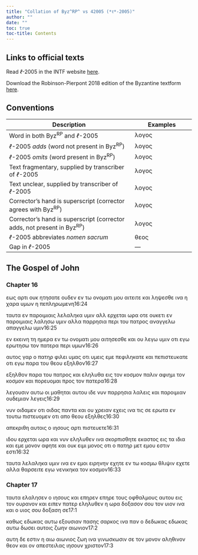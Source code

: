 ```yaml
---
title: "Collation of Byz^RP^ vs 42005 (*ℓ*-2005)"
author: ""
date: ""
toc: true
toc-title: Contents
---
```


::: {.callout-note appearance="minimal" icon="false" collapse="true"}
# Links to official texts

Read *ℓ*-2005 in the INTF website [here](https://ntvmr.uni-muenster.de/manuscript-workspace?docID=42005).

Download the Robinson-Pierpont 2018 edition of the Byzantine textform [here](https://web.archive.org/web/20210413060536/https://byzantinetext.com/wp-content/uploads/2021/03/robinson-pierpont-2018-gnt-edition.pdf).


:::


::: {.callout-note appearance="minimal" icon="false" collapse="true"}
# Conventions

| Description                                                              	| Examples                           	|
|--------------------------------------------------------------------------	|------------------------------------	|
| Word in both Byz^RP^ and *ℓ*-2005                                   	| λογος                              	|
| *ℓ*-2005 *adds* (word not present in Byz^RP^)                       	| [λογος]{.greek-added}            	|
| *ℓ*-2005 *omits* (word present in Byz^RP^)                          	| [λογος]{.greek-omitted}          	|
| Text fragmentary, supplied by transcriber of *ℓ*-2005               	| [λογος]{.greek-supplied}         	|
| Text unclear, supplied by transcriber of *ℓ*-2005                   	| [λογος]{.unclear}                	|
| Corrector's hand is superscript (corrector agrees with Byz^RP^)          	| [λογος]{.corr}                   	|
| Corrector's hand is superscript (corrector adds, not present in Byz^RP^) 	| [[λογος]{.corr}]{.greek-added} 	|
| *ℓ*-2005 abbreviates *nomen sacrum*                                 	| [θεος]{.greek-abbr}            	|
| Gap in *ℓ*-2005                                                     	| [―]{.gap}                        	|
:::

## The Gospel of John

### Chapter 16

[εως]{.greek-omitted} [αρτι]{.greek-omitted} [ουκ]{.greek-omitted} [ητησατε]{.greek-omitted} [ουδεν]{.greek-omitted} [εν]{.greek-omitted} [τω]{.greek-omitted} [ονοματι]{.greek-omitted} [μου]{.greek-omitted} [αιτειτε]{.greek-omitted} και ληψεσθε ινα η χαρα υμων η πεπλη[ρ]{.unclear}ωμενη[16:24]{.aside}

ταυτα εν παροιμιαις λελαληκα υμιν αλλ ερχεται ωρα οτε ουκετι εν παροιμιαις λαλησω υμιν αλ[λα]{.unclear} παρρησια π[ε]{.unclear}ρι του [πατρος]{.greek-abbr} [αναγγελω]{.greek-omitted} [απ[αγ]{.unclear}γελω]{.greek-added} υμιν[16:25]{.aside}

εν εκεινη τη ημερα εν τω ονοματι μου αιτησεσθ[ε]{.unclear} και ου λεγω υμιν οτι εγω ερωτησω τον [πατερα]{.greek-abbr} περι [υμων]{.greek-supplied}[16:26]{.aside}

αυτος γαρ ο [πατηρ]{.greek-abbr} φιλει υμας οτι υμεις εμε πεφιληκατε και πεπιστευκατε οτι εγω παρα του [θεου]{.greek-abbr} εξηλθο[ν]{.greek-supplied}[16:27]{.aside}

εξηλθον παρα του [πατρος]{.greek-abbr} και εληλυθα εις τον κοσμον παλιν αφιημι τον κοσμον κ[αι]{.unclear} π[ορευομαι]{.greek-supplied} [προς]{.greek-supplied} τον [πατερα]{.greek-abbr}[16:28]{.aside}

λεγουσι[ν]{.greek-supplied} αυτω οι μαθηται αυτου ιδε νυν παρρησια λαλ[εις]{.unclear} και παροιμιαν ουδεμιαν λεγεις[16:29]{.aside}

νυν οιδαμεν οτι οιδας παντα και ου χρειαν εχεις ινα τις σε ερωτα εν τουτω πιστευομεν οτι απο [θεου]{.greek-abbr} εξηλθες[16:30]{.aside}

απεκριθη αυτοις ο [ιησους]{.greek-abbr} αρτι πιστευετε[16:31]{.aside}

ιδου ερχεται ωρα και νυν εληλυθεν ινα σκορπισθητε εκαστος εις τα ιδια και εμε μονον αφητε και ουκ ειμι μονος οτι ο [πατηρ]{.greek-abbr} μετ εμου [εστιν]{.greek-omitted} [εστι]{.greek-added}[16:32]{.aside}

ταυτα λελαληκα υμιν ινα εν εμοι ειρηνην εχητε εν τω κοσμω θλιψιν εχετε αλλα θαρσειτε εγω νενικηκα τον κοσμον[16:33]{.aside}

### Chapter 17

ταυτα ελαλησεν ο [ιησους]{.greek-abbr} και [επηρεν]{.greek-omitted} [επηρε]{.greek-added} τους οφθαλμους αυτου εις τον [ουρανον]{.greek-abbr} και ειπεν [πατερ]{.greek-abbr} εληλυθεν η ωρα δοξασον [σ]{.unclear}ου τον [υιον]{.greek-abbr} ινα και ο [υιος]{.greek-abbr} σου δοξαση σε[17:1]{.aside}

καθως εδωκας αυτω εξουσιαν πασης σαρκος ινα παν ο [δεδωκας]{.greek-omitted} [εδωκας]{.greek-added} αυτω δωσει αυτοις ζωην αιωνιον[17:2]{.aside}

αυτη δε εστιν η [αιω]{.greek-added} [αιωνιος]{.greek-omitted} [ζωη]{.greek-omitted} [ινα]{.greek-omitted} [γινωσκωσιν]{.greek-omitted} [σε]{.greek-omitted} [τον]{.greek-omitted} [μονον]{.greek-omitted} [αληθινον]{.greek-omitted} [θεον]{.greek-omitted} [και]{.greek-omitted} [ον]{.greek-omitted} [απεστειλας]{.greek-omitted} [ιησουν]{.greek-omitted} [χριστον]{.greek-omitted}[17:3]{.aside}

